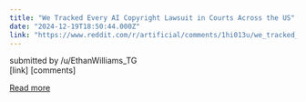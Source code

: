 ```yaml
---
title: "We Tracked Every AI Copyright Lawsuit in Courts Across the US"
date: "2024-12-19T18:50:44.000Z"
link: "https://www.reddit.com/r/artificial/comments/1hi013u/we_tracked_every_ai_copyright_lawsuit_in_courts/"
---
```


submitted by    /u/EthanWilliams_TG  
 [link]   [comments]

[Read more](https://www.reddit.com/r/artificial/comments/1hi013u/we_tracked_every_ai_copyright_lawsuit_in_courts/)
